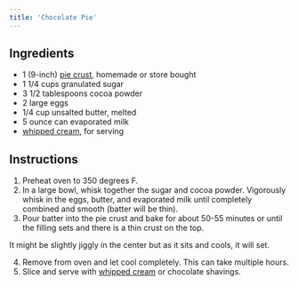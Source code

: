 ```yaml
---
title: 'Chocolate Pie'
---
```


## Ingredients

- 1 (9-inch) <a href="/recipes/pie-crust">pie crust</a>, homemade or store bought
- 1 1/4 cups granulated sugar
- 3 1/2 tablespoons cocoa powder
- 2 large eggs
- 1/4 cup unsalted butter, melted
- 5 ounce can evaporated milk
- <a href="/recipes/whipped-cream">whipped cream</a>, for serving

## Instructions

1. Preheat oven to 350 degrees F.
2. In a large bowl, whisk together the sugar and cocoa powder. Vigorously whisk in the eggs, butter, and evaporated milk until completely combined and smooth (batter will be thin).
3. Pour batter into the pie crust and bake for about 50-55 minutes or until the filling sets and there is a thin crust on the top.

<Tip>
It might be slightly jiggly in the center but as it sits and cools, it will set.
</Tip>

4. Remove from oven and let cool completely. This can take multiple hours.
5. Slice and serve with <a href="/recipes/whipped-cream">whipped cream</a> or chocolate shavings.
